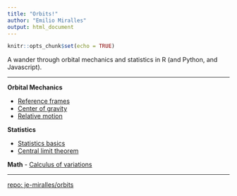 ```yaml
---
title: "Orbits!"
author: "Emilio Miralles"
output: html_document
---
```


```r
knitr::opts_chunk$set(echo = TRUE)
```

A wander through orbital mechanics and statistics in R (and Python, and Javascript).

***

**Orbital Mechanics**

- [Reference frames](./orbits.html)
- [Center of gravity](./orbits2.html)
- [Relative motion](./relative.html)

**Statistics**

- [Statistics basics](./stat_base.html)
- [Central limit theorem](./central_limit.html)

**Math**
- [Calculus of variations](./landau.html)

***

[repo: je-miralles/orbits](https://github.com/je-miralles/orbits)
